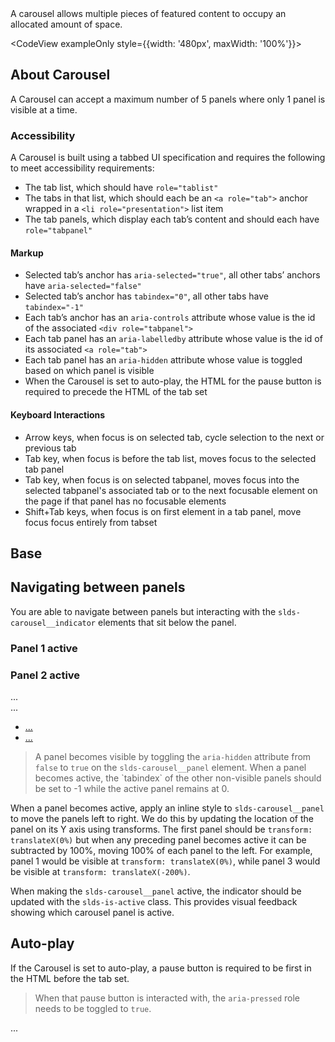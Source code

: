 
<div className="doc lead">
  A carousel allows multiple pieces of featured content to occupy an allocated amount of space.
</div>

<CodeView exampleOnly style={{width: '480px', maxWidth: '100%'}}>
  <Carousel panelActive="2" autoPlay />
</CodeView>

## About Carousel

A Carousel can accept a maximum number of 5 panels where only 1 panel is visible at a time.

### Accessibility

A Carousel is built using a tabbed UI specification and requires the following to meet accessibility requirements:

- The tab list, which should have `role="tablist"`
- The tabs in that list, which should each be an `<a role="tab">` anchor wrapped in a `<li role="presentation">` list item
- The tab panels, which display each tab’s content and should each have `role="tabpanel"`

#### Markup

- Selected tab’s anchor has `aria-selected="true"`, all other tabs’ anchors have `aria-selected="false"`
- Selected tab’s anchor has `tabindex="0"`, all other tabs have `tabindex="-1"`
- Each tab’s anchor has an `aria-controls` attribute whose value is the id of the associated `<div role="tabpanel">`
- Each tab panel has an `aria-labelledby` attribute whose value is the id of its associated `<a role="tab">`
- Each tab panel has an `aria-hidden` attribute whose value is toggled based on which panel is visible
- When the Carousel is set to auto-play, the HTML for the pause button is required to precede the HTML of the tab set

#### Keyboard Interactions

- Arrow keys, when focus is on selected tab, cycle selection to the next or previous tab
- Tab key, when focus is before the tab list, moves focus to the selected tab panel
- Tab key, when focus is on selected tabpanel, moves focus into the selected tabpanel's associated tab or to the next focusable element on the page if that panel has no focusable elements
- Shift+Tab keys, when focus is on first element in a tab panel, move focus focus entirely from tabset

## Base

<Example title="carousel">
  <CodeView style={{width: '480px', maxWidth: '100%'}}>
    <Carousel panelActive="1" autoPlay />
  </CodeView>
</Example>

## Navigating between panels

You are able to navigate between panels but interacting with the `slds-carousel__indicator` elements that sit below the panel.

### Panel 1 active
<Example title="carousel-panel-transition-panel-1">
  <CodeView style={{width: '480px', maxWidth: '100%'}}>
    <Carousel panelActive="1" autoPlay />
  </CodeView>
</Example>

### Panel 2 active
<Example title="carousel-panel-transition-panel-2">
  <CodeView style={{width: '480px', maxWidth: '100%'}}>
    <Carousel panelActive="2" autoPlay />
  </CodeView>
</Example>

<CodeBlock toggleCode={false}>
  <div className="slds-carousel">
    <div className="slds-carousel__stage">
      <div className="slds-carousel__panels" style={{transform:'translateX(-100%)'}}>
        <div id="content-id-01" className="slds-carousel__panel" aria-hidden="false" role="tabpanel" aria-labelledby="indicator-id-01" tabIndex="-1">
          ...
        </div>
        <div id="content-id-02" className="slds-carousel__panel" aria-hidden="true" role="tabpanel" aria-labelledby="indicator-id-02" tabIndex="0">
          ...
        </div>
      </div>
      <ul className="slds-carousel__indicators" role="tablist">
        <li className="slds-carousel__indicator" role="presentation">
          <a id="indicator-id-01" className="slds-carousel__indicator-action" href="javascript:void(0);" role="tab" tabIndex="-1" aria-selected="false" aria-controls="content-id-01" title="Visit App Exchange tab">
            ...
          </a>
        </li>
        <li className="slds-carousel__indicator" role="presentation">
          <a id="indicator-id-02" className="slds-carousel__indicator-action slds-is-active" href="javascript:void(0);" role="tab" tabIndex="0" aria-selected="true" aria-controls="content-id-02" title="Click to Customize tab">
            ...
          </a>
        </li>
      </ul>
    </div>
  </div>
</CodeBlock>


<Blockquote header="Accessibility" type="a11y">
  A panel becomes visible by toggling the <code>aria-hidden</code> attribute from <code>false</code> to <code>true</code> on the <code>slds-carousel__panel</code> element. When a panel becomes active, the `tabindex` of the other non-visible panels should be set to -1 while the active panel remains at 0.
</Blockquote>

When a panel becomes active, apply an inline style to `slds-carousel__panel` to move the panels left to right. We do this by updating the location of the panel on its Y axis using transforms. The first panel should be `transform: translateX(0%)` but when any preceding panel becomes active it can be subtracted by 100%, moving 100% of each panel to the left. For example, panel 1 would be visible at `transform: translateX(0%)`, while panel 3 would be visible at `transform: translateX(-200%)`.

When making the `slds-carousel__panel` active, the indicator should be updated with the `slds-is-active` class. This provides visual feedback showing which carousel panel is active.

## Auto-play

If the Carousel is set to auto-play, a pause button is required to be first in the HTML before the tab set.

<Blockquote header="Accessibility" type="a11y">
  When that pause button is interacted with, the <code>aria-pressed</code> role needs to be toggled to <code>true</code>.
</Blockquote>

<Example title="carousel-autoplay">
  <CodeBlock toggleCode={false}>
    <div className="slds-carousel">
      <div className="slds-carousel__stage">
        <CarouselPlayToggle stop />
        <div className="slds-carousel__panels">
          ...
        </div>
      </div>
    </div>
  </CodeBlock>
</Example>

